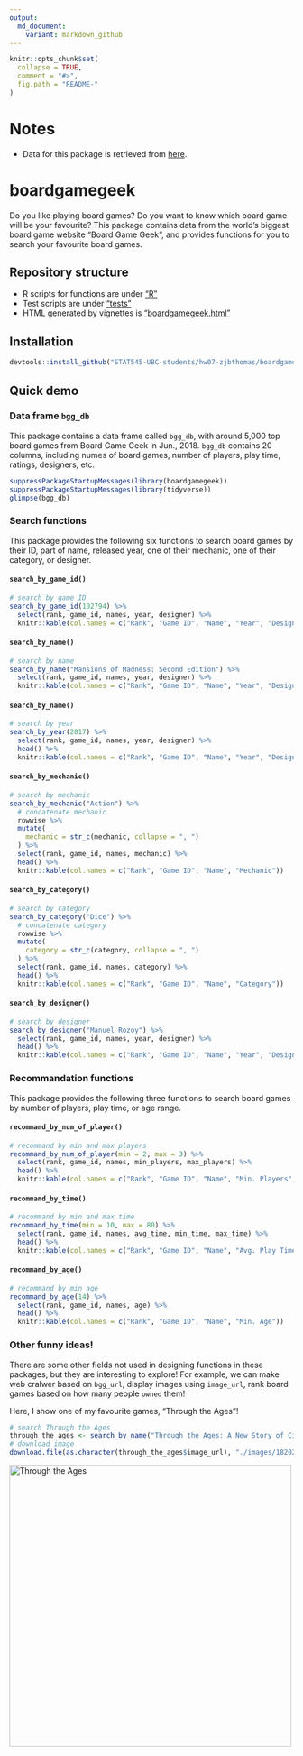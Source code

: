 ```yaml
---
output:
  md_document:
    variant: markdown_github
---
```


<!-- README.md is generated from README.Rmd. Please edit that file -->

```r
knitr::opts_chunk$set(
  collapse = TRUE,
  comment = "#>",
  fig.path = "README-"
)
```

# Notes

- Data for this package is retrieved from [here](https://www.kaggle.com/mrpantherson/board-game-data#bgg_db_1806.csv).

# boardgamegeek

Do you like playing board games? Do you want to know which board game will be your favourite? This package contains data from the world's biggest board game website "Board Game Geek", and provides functions for you to search your favourite board games.

## Repository structure

- R scripts for functions are under ["R"](./R)
- Test scripts are under ["tests"](./tests)
- HTML generated by vignettes is ["boardgamegeek.html"](./doc/boardgamegeek.html)

## Installation

```r
devtools::install_github("STAT545-UBC-students/hw07-zjbthomas/boardgamegeek")
```
  
## Quick demo

### Data frame `bgg_db`

This package contains a data frame called `bgg_db`, with around 5,000 top board games from Board Game Geek in Jun., 2018. `bgg_db` contains 20 columns, including numes of board games, number of players, play time, ratings, designers, etc.

```r
suppressPackageStartupMessages(library(boardgamegeek))
suppressPackageStartupMessages(library(tidyverse))
glimpse(bgg_db)
```

### Search functions

This package provides the following six functions to search board games by their ID, part of name, released year, one of their mechanic, one of their category, or designer.

#### `search_by_game_id()`

```r
# search by game ID
search_by_game_id(102794) %>% 
  select(rank, game_id, names, year, designer) %>% 
  knitr::kable(col.names = c("Rank", "Game ID", "Name", "Year", "Designer"))
```

#### `search_by_name()`

```r
# search by name
search_by_name("Mansions of Madness: Second Edition") %>% 
  select(rank, game_id, names, year, designer) %>% 
  knitr::kable(col.names = c("Rank", "Game ID", "Name", "Year", "Designer"))
```

#### `search_by_name()`

```r
# search by year
search_by_year(2017) %>% 
  select(rank, game_id, names, year, designer) %>% 
  head() %>% 
  knitr::kable(col.names = c("Rank", "Game ID", "Name", "Year", "Designer"))
```

#### `search_by_mechanic()`

```r
# search by mechanic
search_by_mechanic("Action") %>%
  # concatenate mechanic
  rowwise %>% 
  mutate(
    mechanic = str_c(mechanic, collapse = ", ")
  ) %>% 
  select(rank, game_id, names, mechanic) %>%
  head() %>% 
  knitr::kable(col.names = c("Rank", "Game ID", "Name", "Mechanic"))
```

#### `search_by_category()`

```r
# search by category
search_by_category("Dice") %>% 
  # concatenate category
  rowwise %>% 
  mutate(
    category = str_c(category, collapse = ", ")
  ) %>% 
  select(rank, game_id, names, category) %>%
  head() %>% 
  knitr::kable(col.names = c("Rank", "Game ID", "Name", "Category"))
```

#### `search_by_designer()`

```r
# search by designer
search_by_designer("Manuel Rozoy") %>% 
  select(rank, game_id, names, year, designer) %>% 
  head() %>% 
  knitr::kable(col.names = c("Rank", "Game ID", "Name", "Year", "Designer"))
```

### Recommandation functions

This package provides the following three functions to search board games by number of players, play time, or age range.

#### `recommand_by_num_of_player()`

```r
# recommand by min and max players
recommand_by_num_of_player(min = 2, max = 3) %>% 
  select(rank, game_id, names, min_players, max_players) %>% 
  head() %>% 
  knitr::kable(col.names = c("Rank", "Game ID", "Name", "Min. Players", "Max. Players"))
```

#### `recommand_by_time()`

```r
# recommand by min and max time
recommand_by_time(min = 10, max = 80) %>% 
  select(rank, game_id, names, avg_time, min_time, max_time) %>% 
  head() %>% 
  knitr::kable(col.names = c("Rank", "Game ID", "Name", "Avg. Play Time", "Min. Play Time", "Max. Play Time"))
```

#### `recommand_by_age()`

```r
# recommand by min age
recommand_by_age(14) %>% 
  select(rank, game_id, names, age) %>% 
  head() %>% 
  knitr::kable(col.names = c("Rank", "Game ID", "Name", "Min. Age"))
```

### Other funny ideas!

There are some other fields not used in designing functions in these packages, but they are interesting to explore! For example, we can make web cralwer based on `bgg_url`, display images using `image_url`, rank board games based on how many people `owned` them!

Here, I show one of my favourite games, "Through the Ages"!

```r
# search Through the Ages
through_the_ages <- search_by_name("Through the Ages: A New Story of Civilization")
# download image
download.file(as.character(through_the_ages$image_url), "./images/182028.jpg", mode = "wb")
```

<img src="./images/182028.jpg" alt="Through the Ages" width="500"/>
